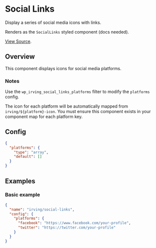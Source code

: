 <Meta title="WordPress Components|Social Links" />

# Social Links
Display a series of social media icons with links.

Renders as the `SocialLinks` styled component (docs needed).

[View Source](https://github.com/alleyinteractive/wp-irving/tree/master/inc/components/components/social-links).

## Overview
This component displays icons for social media platforms.

### Notes
Use the `wp_irving_social_links_platforms` filter to modify the `platforms` config.

The icon for each platform will be automatically mapped from `irving/${platform}-icon`. You must ensure this component exists in your component map for each platform key.

## Config
```json
{
  "platforms": {
    "type": "array",
    "default": []
  }
}
```

## Examples

### Basic example
```json
{
  "name": "irving/social-links",
  "config": {
    "platforms": {
      "facebook": "https://www.facebook.com/your-profile",
      "twitter": "https://twitter.com/your-profile"
    }
  }
}
```
